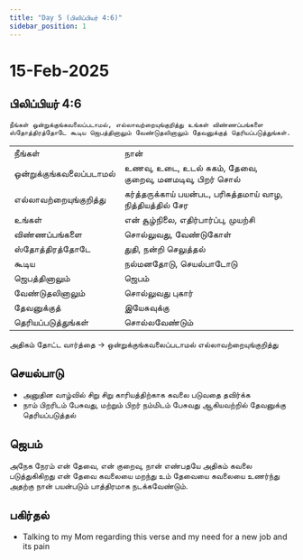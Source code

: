 ```yaml
---
title: "Day 5 (பிலிப்பியர் 4:6)"
sidebar_position: 1
---
```


# 15-Feb-2025
## பிலிப்பியர் 4:6
`நீங்கள் ஒன்றுக்குங்கவலைப்படாமல், எல்லாவற்றையுங்குறித்து உங்கள் விண்ணப்பங்களை ஸ்தோத்திரத்தோடே கூடிய ஜெபத்தினாலும் வேண்டுதலினாலும் தேவனுக்குத் தெரியப்படுத்துங்கள்.`

|          |         |
| -------- | ------- |
| நீங்கள் | நான் |
| ஒன்றுக்குங்கவலைப்படாமல் | உணவு, உடை, உடல் சுகம், தேவை, குறைவு, மனமடிவு, பிறர் சொல்  |
| எல்லாவற்றையுங்குறித்து | கர்த்தருக்காய் பயன்பட, பரிசுத்தமாய் வாழ, நித்தியத்தில் சேர |
| உங்கள் | என் சூழ்நிலை, எதிர்பார்ப்பு, முயற்சி |
| விண்ணப்பங்களை | சொல்லுவது, வேண்டுகோள் |
| ஸ்தோத்திரத்தோடே | துதி, நன்றி செலுத்தல் |
| கூடிய | நல்மனதோடு, செயல்பாடோடு |
| ஜெபத்தினாலும் | ஜெபம் |
| வேண்டுதலினாலும் | சொல்லுவது புகார்  |
| தேவனுக்குத் | இயேசுவுக்கு |
| தெரியப்படுத்துங்கள் | சொல்லவேண்டும் |

அதிகம் தோட்ட வார்த்தை -> ஒன்றுக்குங்கவலைப்படாமல் எல்லாவற்றையுங்குறித்து

## செயல்பாடு
* அனுதின வாழ்வில் சிறு சிறு காரியத்திற்காக கவலை படுவதை தவிர்க்க
* நாம் பிறரிடம் பேசுவது, மற்றும் பிறர் நம்மிடம் பேசுவது ஆகியவற்றில் தேவனுக்கு தெரியப்படுத்தல்

## ஜெபம்
அநேக நேரம் என் தேவை, என் குறைவு, நான் எண்பதயே அதிகம் கவலை படுத்துகிகிறது என் தேவை கவலையை மறந்து உம் தேவையை கவலையை உணர்ந்து அதற்கு நான் பயன்படும் பாத்திரமாக நடக்கவேண்டும்.

## பகிர்தல்
* Talking to my Mom regarding this verse and my need for a new job and its pain
